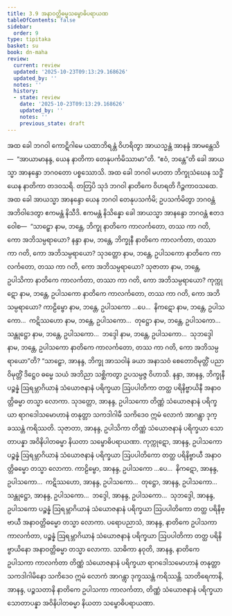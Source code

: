 ```yaml
---
title: 3.9 အနာဝတ္တိဓမ္မသမ္ဗောဓိပရာယဏ
tableOfContents: false
sidebar:
  order: 9
type: tipitaka
basket: su
book: dn-maha
review:
  current: review
  updated: '2025-10-23T09:13:29.168626'
  updated_by: ''
  notes: ''
  history:
  - state: review
    date: '2025-10-23T09:13:29.168626'
    updated_by: ''
    notes: ''
    previous_state: draft
---
```



<ReviewStatus review={frontmatter.review} showDetails={true} />

<HypothesisAnnotation frontmatter={frontmatter} />

<DynamicBreadcrumb />

<Division number="156" book="dn-maha" e="ch" v="7" p="77">

<Paragraph number="330" book="dn-maha">
အထ ခေါ ဘဂဝါ ကောဋိဂါမေ ယထာဘိရန္တံ ဝိဟရိတွာ အာယသ္မန္တံ အာနန္ဒံ အာမန္တေသိ—  “အာယာမာနန္ဒ, ယေန နာတိကာ တေနုပင်္ကမိဿာမာ”တိ. “ဧဝံ, ဘန္တေ”တိ ခေါ အာယသ္မာ အာနန္ဒော ဘဂဝတော ပစ္စဿောသိ. အထ ခေါ ဘဂဝါ မဟတာ ဘိက္ခုသံဃေန သဒ္ဓိံ ယေန နာတိကာ တဒဝသရိ. တတြပိ သုဒံ ဘဂဝါ နာတိကေ ဝိဟရတိ ဂိဉ္ဇကာဝသထေ. အထ ခေါ အာယသ္မာ အာနန္ဒော ယေန ဘဂဝါ တေနုပသင်္ကမိ; ဥပသင်္ကမိတွာ ဘဂဝန္တံ အဘိဝါဒေတွာ ဧကမန္တံ နိသီဒိ. ဧကမန္တံ နိသိန္နော ခေါ အာယသ္မာ အာနန္ဒော ဘဂဝန္တံ ဧတဒဝေါစ—  “သာဠှော နာမ, ဘန္တေ, ဘိက္ခု နာတိကေ ကာလင်္ကတော, တဿ ကာ ဂတိ, ကော အဘိသမ္ပရာယော? နန္ဒာ နာမ, ဘန္တေ, ဘိက္ခုနီ နာတိကေ ကာလင်္ကတာ, တဿာ ကာ ဂတိ, ကော အဘိသမ္ပရာယော? သုဒတ္တော နာမ, ဘန္တေ, ဥပါသကော နာတိကေ ကာလင်္ကတော, တဿ ကာ ဂတိ, ကော အဘိသမ္ပရာယော? သုဇာတာ နာမ, ဘန္တေ, ဥပါသိကာ နာတိကေ ကာလင်္ကတာ, တဿာ ကာ ဂတိ, ကော အဘိသမ္ပရာယော? ကုက္ကုဋော နာမ, ဘန္တေ, ဥပါသကော နာတိကေ ကာလင်္ကတော, တဿ ကာ ဂတိ, ကော အဘိသမ္ပရာယော? ကာဠိမ္ဗော နာမ, ဘန္တေ, ဥပါသကော …ပေ…  နိကဋော နာမ, ဘန္တေ, ဥပါသကော…  ကဋိဿဟော နာမ, ဘန္တေ, ဥပါသကော…  တုဋ္ဌော နာမ, ဘန္တေ, ဥပါသကော…  သန္တုဋ္ဌော နာမ, ဘန္တေ, ဥပါသကော…  ဘဒ္ဒေါ နာမ, ဘန္တေ, ဥပါသကော…  သုဘဒ္ဒေါ နာမ, ဘန္တေ, ဥပါသကော နာတိကေ ကာလင်္ကတော, တဿ ကာ ဂတိ, ကော အဘိသမ္ပရာယော”တိ?
</Paragraph>

</Division>
<Division number="157" book="dn-maha" e="ch" v="7" p="78">

<Paragraph number="331" book="dn-maha">
“သာဠှော, အာနန္ဒ, ဘိက္ခု အာသဝါနံ ခယာ အနာသဝံ စေတောဝိမုတ္တိံ ပညာဝိမုတ္တိံ ဒိဋ္ဌေဝ ဓမ္မေ သယံ အဘိညာ သစ္ဆိကတွာ ဥပသမ္ပဇ္ဇ ဝိဟာသိ. နန္ဒာ, အာနန္ဒ, ဘိက္ခုနီ ပဉ္စန္နံ ဩရမ္ဘာဂိယာနံ သံယောဇနာနံ ပရိက္ခယာ ဩပပါတိကာ တတ္ထ ပရိနိဗ္ဗာယိနီ အနာဝတ္တိဓမ္မာ တသ္မာ လောကာ. သုဒတ္တော, အာနန္ဒ, ဥပါသကော တိဏ္ဏံ သံယောဇနာနံ ပရိက္ခယာ ရာဂဒေါသမောဟာနံ တနုတ္တာ သကဒါဂါမီ သကိဒေဝ ဣမံ လောကံ အာဂန္တွာ ဒုက္ခဿန္တံ ကရိဿတိ. သုဇာတာ, အာနန္ဒ, ဥပါသိကာ တိဏ္ဏံ သံယောဇနာနံ ပရိက္ခယာ သောတာပန္နာ အဝိနိပါတဓမ္မာ နိယတာ သမ္ဗောဓိပရာယဏာ. ကုက္ကုဋော, အာနန္ဒ, ဥပါသကော ပဉ္စန္နံ ဩရမ္ဘာဂိယာနံ သံယောဇနာနံ ပရိက္ခယာ ဩပပါတိကော တတ္ထ ပရိနိဗ္ဗာယီ အနာဝတ္တိဓမ္မော တသ္မာ လောကာ. ကာဠိမ္ဗော, အာနန္ဒ, ဥပါသကော …ပေ…  နိကဋော, အာနန္ဒ, ဥပါသကော…  ကဋိဿဟော, အာနန္ဒ, ဥပါသကော…  တုဋ္ဌော, အာနန္ဒ, ဥပါသကော…  သန္တုဋ္ဌော, အာနန္ဒ, ဥပါသကော…  ဘဒ္ဒေါ, အာနန္ဒ, ဥပါသကော…  သုဘဒ္ဒေါ, အာနန္ဒ, ဥပါသကော ပဉ္စန္နံ ဩရမ္ဘာဂိယာနံ သံယောဇနာနံ ပရိက္ခယာ ဩပပါတိကော တတ္ထ ပရိနိဗ္ဗာယီ အနာဝတ္တိဓမ္မော တသ္မာ လောကာ. ပရောပညာသံ, အာနန္ဒ, နာတိကေ ဥပါသကာ ကာလင်္ကတာ, ပဉ္စန္နံ ဩရမ္ဘာဂိယာနံ သံယောဇနာနံ ပရိက္ခယာ ဩပပါတိကာ တတ္ထ ပရိနိဗ္ဗာယိနော အနာဝတ္တိဓမ္မာ တသ္မာ လောကာ. သာဓိကာ နဝုတိ, အာနန္ဒ, နာတိကေ ဥပါသကာ ကာလင်္ကတာ တိဏ္ဏံ သံယောဇနာနံ ပရိက္ခယာ ရာဂဒေါသမောဟာနံ တနုတ္တာ သကဒါဂါမိနော သကိဒေဝ ဣမံ လောကံ အာဂန္တွာ ဒုက္ခဿန္တံ ကရိဿန္တိ. သာတိရေကာနိ, အာနန္ဒ, ပဉ္စသတာနိ နာတိကေ ဥပါသကာ ကာလင်္ကတာ, တိဏ္ဏံ သံယောဇနာနံ ပရိက္ခယာ သောတာပန္နာ အဝိနိပါတဓမ္မာ နိယတာ သမ္ဗောဓိပရာယဏာ.
</Paragraph>
</Division>